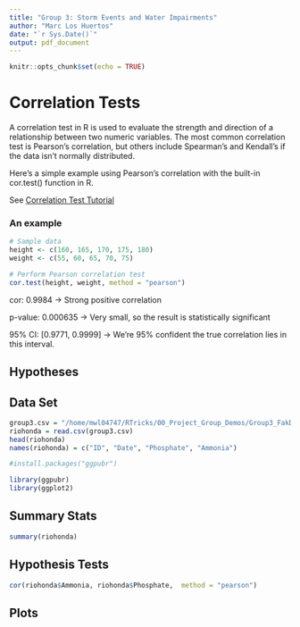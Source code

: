 ```yaml
---
title: "Group 3: Storm Events and Water Impairments"
author: "Marc Los Huertos"
date: "`r Sys.Date()`"
output: pdf_document
---
```


```r
knitr::opts_chunk$set(echo = TRUE)
```

# Correlation Tests

A correlation test in R is used to evaluate the strength and direction of a relationship between two numeric variables. The most common correlation test is Pearson’s correlation, but others include Spearman’s and Kendall’s if the data isn’t normally distributed.

Here’s a simple example using Pearson’s correlation with the built-in cor.test() function in R.


See [Correlation Test Tutorial](https://www.sthda.com/english/wiki/correlation-test-between-two-variables-in-r)

### An example

```r
# Sample data
height <- c(160, 165, 170, 175, 180)
weight <- c(55, 60, 65, 70, 75)

# Perform Pearson correlation test
cor.test(height, weight, method = "pearson")

```

cor: 0.9984 → Strong positive correlation

p-value: 0.000635 → Very small, so the result is statistically significant

95% CI: [0.9771, 0.9999] → We're 95% confident the true correlation lies in this interval.


## Hypotheses

## Data Set
```r

group3.csv = "/home/mwl04747/RTricks/00_Project_Group_Demos/Group3_FakData.csv"
riohonda = read.csv(group3.csv)
head(riohonda)
names(riohonda) = c("ID", "Date", "Phosphate", "Ammonia")


```


```r
#install.packages("ggpubr")

library(ggpubr)
library(ggplot2)


```
## Summary Stats

```r
summary(riohonda)
```



## Hypothesis Tests
```r

cor(riohonda$Ammonia, riohonda$Phosphate,  method = "pearson")

```






## Plots
